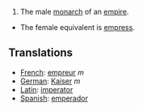 #The male [[monarch]] of an [[empire]].
*The female equivalent is [[empress]].

==Translations==
*[[French]]: [[empreur]] ''m''
*[[German]]: [[Kaiser]] ''m''
*[[Latin]]: [[imperator]]
*[[Spanish]]: [[emperador]]